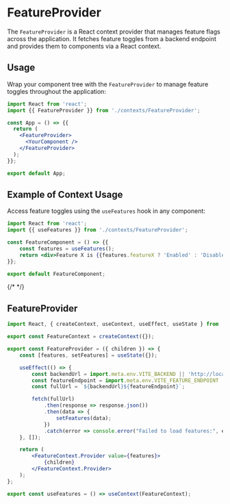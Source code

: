 

<Meta title="Patterns/Provider/FeatureProvider" component={FeatureProvider} of={Default} />

# FeatureProvider

The `FeatureProvider` is a React context provider that manages feature flags across the application. It fetches feature toggles from a backend endpoint and provides them to components via a React context.

## Usage

Wrap your component tree with the `FeatureProvider` to manage feature toggles throughout the application:

```jsx
import React from 'react';
import {{ FeatureProvider }} from './contexts/FeatureProvider';

const App = () => {{
  return (
    <FeatureProvider>
      <YourComponent />
    </FeatureProvider>
  );
}};

export default App;
```

## Example of Context Usage

Access feature toggles using the `useFeatures` hook in any component:

```jsx
import React from 'react';
import {{ useFeatures }} from './contexts/FeatureProvider';

const FeatureComponent = () => {{
    const features = useFeatures();
    return <div>Feature X is {{features.featureX ? 'Enabled' : 'Disabled'}}</div>;
}};

export default FeatureComponent;
```

{/* <Props of={FeatureProvider} /> */}

## FeatureProvider

```jsx
import React, { createContext, useContext, useEffect, useState } from 'react';

export const FeatureContext = createContext({});

export const FeatureProvider = ({ children }) => {
    const [features, setFeatures] = useState({});

    useEffect(() => {
        const backendUrl = import.meta.env.VITE_BACKEND || 'http://localhost:3000';
        const featureEndpoint = import.meta.env.VITE_FEATURE_ENDPOINT || '/api/features';
        const fullUrl = `${backendUrl}${featureEndpoint}`;

        fetch(fullUrl)
            .then(response => response.json())
            .then(data => {
                setFeatures(data);
            })
            .catch(error => console.error("Failed to load features:", error));
    }, []);

    return (
        <FeatureContext.Provider value={features}>
            {children}
        </FeatureContext.Provider>
    );
};

export const useFeatures = () => useContext(FeatureContext);
```
